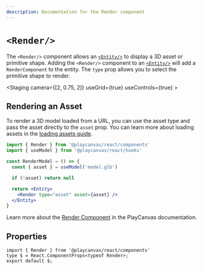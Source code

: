 ```yaml
---
description: Documentation for the Render component
---
```


# `<Render/>`


The `<Render/>` component allows an [`<Entity/>`](../entity) to display a 3D asset or primitive shape. Adding the `<Render/>` component to an [`<Entity/>`](../entity) will add a `RenderComponent` to the entity. The `type` prop allows you to select the primitive shape to render.

<CodeExample
  label="Render a primitive shape"
  filename="render-box.jsx"
  code={RenderBoxSource}
  showDemo>
  <Application>
    <Staging camera={[2, 0.75, 2]} useGrid={true} useControls={true} >
      <RenderBox />
    </Staging>
  </Application>
</CodeExample>

## Rendering an Asset

To render a 3D model loaded from a URL, you can use the asset type and pass the asset directly to the `asset` prop. You can learn more about loading assets in the [loading assets guide](../../guide/loading-assets).

```jsx copy
import { Render } from '@playcanvas/react/components'
import { useModel } from '@playcanvas/react/hooks'

const RenderModel = () => {
  const { asset } = useModel('model.glb')

  if (!asset) return null

  return <Entity>
    <Render type="asset" asset={asset} />
  </Entity>
}
```

Learn more about the [Render Component](https://api.playcanvas.com/engine/classes/RenderComponent.html) in the PlayCanvas documentation.

## Properties

```tsx asTypedoc
import { Render } from '@playcanvas/react/components'
type $ = React.ComponentProps<typeof Render>;
export default $;
```
